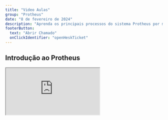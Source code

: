 ```yaml
---
title: "Video Aulas"
group: "Protheus"
date: "8 de fevereiro de 2024"
description: "Aprenda os principais processos do sistema Protheus por meio de vídeo aulas. Veja desde abertura de pedidos e orçamentos até emissão de NFe e NFSe."
footerButton:
  text: "Abrir Chamado"
  onClickIdentifier: "openHeskTicket"
---
```


## Introdução ao Protheus

<iframe
  src="https://www.youtube.com/embed/Uzv3Ov5uFp4"
  className="w-[700px] h-[400px] my-3"
  allow="accelerometer; autoplay; clipboard-write; encrypted-media; gyroscope; picture-in-picture"
  allowFullScreen
/>

## Abertura de Pedido de Venda e Inclusão de Peças

<iframe
  src="https://www.youtube.com/embed/UhvdGw5ZfuY"
  className="w-[700px] h-[400px] my-3"
  allow="accelerometer; autoplay; clipboard-write; encrypted-media; gyroscope; picture-in-picture"
  allowFullScreen
/>

## Criar Filtro para Pesquisar Peças por Descrição/Código

<iframe
  src="https://www.youtube.com/embed/HWzgmA2Z1D0"
  className="w-[700px] h-[400px] my-3"
  allow="accelerometer; autoplay; clipboard-write; encrypted-media; gyroscope; picture-in-picture"
  allowFullScreen
/>

## Finalizar Pedido e Iniciar Orçamento

<iframe
  src="https://www.youtube.com/embed/Io8dQTgcJ2g"
  className="w-[700px] h-[400px] my-3"
  allow="accelerometer; autoplay; clipboard-write; encrypted-media; gyroscope; picture-in-picture"
  allowFullScreen
/>

## Liberação de Margem e Conferência de Itens

<iframe
  src="https://www.youtube.com/embed/lSWomI6KnmI"
  className="w-[700px] h-[400px] my-3"
  allow="accelerometer; autoplay; clipboard-write; encrypted-media; gyroscope; picture-in-picture"
  allowFullScreen
/>

## Imprimir Orçamento

<iframe
  src="https://www.youtube.com/embed/bwi58MSqug0"
  className="w-[700px] h-[400px] my-3"
  allow="accelerometer; autoplay; clipboard-write; encrypted-media; gyroscope; picture-in-picture"
  allowFullScreen
/>

## Abertura de OS

<iframe
  src="https://www.youtube.com/embed/8Z_DvgD8WR8"
  className="w-[700px] h-[400px] my-3"
  allow="accelerometer; autoplay; clipboard-write; encrypted-media; gyroscope; picture-in-picture"
  allowFullScreen
/>

## Requisitar Peças na OS

<iframe
  src="https://www.youtube.com/embed/Hxl8NlHz5v8"
  className="w-[700px] h-[400px] my-3"
  allow="accelerometer; autoplay; clipboard-write; encrypted-media; gyroscope; picture-in-picture"
  allowFullScreen
/>

## Requisitar Serviços na OS

<iframe
  src="https://www.youtube.com/embed/2FJY8eCmDSM"
  className="w-[700px] h-[400px] my-3"
  allow="accelerometer; autoplay; clipboard-write; encrypted-media; gyroscope; picture-in-picture"
  allowFullScreen
/>

## Finalizando a OS

<iframe
  src="https://www.youtube.com/embed/j2njw8oTBdE"
  className="w-[700px] h-[400px] my-3"
  allow="accelerometer; autoplay; clipboard-write; encrypted-media; gyroscope; picture-in-picture"
  allowFullScreen
/>

## Emissão de NFe e NFSe

> Obs: Uma nova rotina de faturamento está em desenvolvimento e será liberada em breve.

<iframe
  src="https://www.youtube.com/embed/Ww4WHHifUuo"
  className="w-[700px] h-[400px] my-3"
  allow="accelerometer; autoplay; clipboard-write; encrypted-media; gyroscope; picture-in-picture"
  allowFullScreen
/>

## Outros Problemas

Se estiver enfrentando outra dificuldade, abra um chamado e, assim que possível, um membro da equipe de TI entrará em contato para ajudá-lo!

